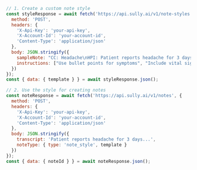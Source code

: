 ```javascript JavaScript
// 1. Create a custom note style
const styleResponse = await fetch('https://api.sully.ai/v1/note-styles', {
  method: 'POST',
  headers: {
    'X-Api-Key': 'your-api-key',
    'X-Account-Id': 'your-account-id',
    'Content-Type': 'application/json'
  },
  body: JSON.stringify({
    sampleNote: "CC: Headache\nHPI: Patient reports headache for 3 days...",
    instructions: ["Use bullet points for symptoms", "Include vital signs"]
  })
});
const { data: { template } } = await styleResponse.json();

// 2. Use the style for creating notes
const noteResponse = await fetch('https://api.sully.ai/v1/notes', {
  method: 'POST',
  headers: {
    'X-Api-Key': 'your-api-key',
    'X-Account-Id': 'your-account-id',
    'Content-Type': 'application/json'
  },
  body: JSON.stringify({
    transcript: 'Patient reports headache for 3 days...',
    noteType: { type: 'note_style', template }
  })
});
const { data: { noteId } } = await noteResponse.json();
```

